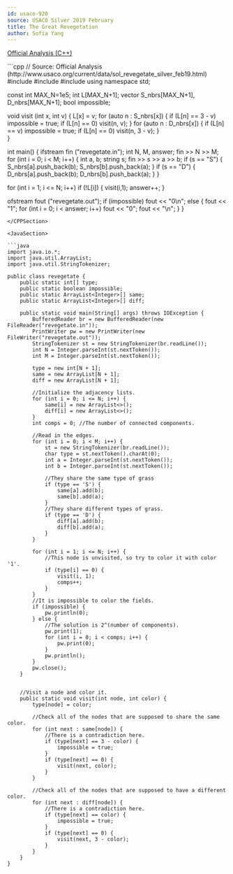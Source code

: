 ```yaml
---
id: usaco-920
source: USACO Silver 2019 February
title: The Great Revegetation
author: Sofia Yang
---
```


[Official Analysis (C++)](http://www.usaco.org/current/data/sol_revegetate_silver_feb19.html)

<LanguageSection>

<CPPSection>
```cpp
// Source: Official Analysis (http://www.usaco.org/current/data/sol_revegetate_silver_feb19.html)
#include <iostream>
#include <fstream>
#include <vector>
using namespace std;
 
const int MAX_N=1e5;
int L[MAX_N+1];
vector<int> S_nbrs[MAX_N+1], D_nbrs[MAX_N+1];
bool impossible;
 
void visit	(int	x,	int v)
{
  L[x] = v;
  for (auto n : S_nbrs[x]) {
    if (L[n] == 3 - v) impossible = true; 
    if (L[n] == 0) visit(n, v);
  }
  for (auto n	:	D_nbrs[x]) {
    if (L[n]	==	v)	impossible = true; 
    if (L[n]	==	0)	visit(n, 3 - v);
  }  
}
 
int main()
{
  ifstream fin ("revegetate.in");
  int	N,	M,	answer;
  fin	>>	N	>>	M;
  for (int	i	=	0;	i	<	M;	i++) {
  		int a, b;
    	string	s;
    	fin >>	s	>>	a	>>	b;
    	if 	(s	==	"S")	{	S_nbrs[a].push_back(b);   S_nbrs[b].push_back(a); }
    	if	(s	==	"D")	{	D_nbrs[a].push_back(b);   D_nbrs[b].push_back(a); }
	}
 
  for (int	i	=	1;	i	<=	N;	i++) 
  		if (!L[i])	{	visit(i,1);	answer++; }
  
  ofstream fout ("revegetate.out");
  if (impossible)	fout	<<	"0\n";
  else {
    fout <<	"1";
    for (int	i	=	0;	i	<	answer;	i++)	fout << "0";
    fout << "\n";
  }
}	
```
</CPPSection>
	
<JavaSection>

```java
import java.io.*;
import java.util.ArrayList;
import java.util.StringTokenizer;

public class revegetate {
	public static int[] type;
	public static boolean impossible;
	public static ArrayList<Integer>[] same;
	public static ArrayList<Integer>[] diff;

	public static void main(String[] args) throws IOException {
		BufferedReader br = new BufferedReader(new FileReader("revegetate.in"));
		PrintWriter pw = new PrintWriter(new FileWriter("revegetate.out"));
		StringTokenizer st = new StringTokenizer(br.readLine());
		int N = Integer.parseInt(st.nextToken());
		int M = Integer.parseInt(st.nextToken());

		type = new int[N + 1];
		same = new ArrayList[N + 1];
		diff = new ArrayList[N + 1];

		//Initialize the adjacency lists.
		for (int i = 0; i <= N; i++) {
			same[i] = new ArrayList<>();
			diff[i] = new ArrayList<>();
		}
		int comps = 0; //The number of connected components.

		//Read in the edges.
		for (int i = 0; i < M; i++) {
			st = new StringTokenizer(br.readLine());
			char type = st.nextToken().charAt(0);
			int a = Integer.parseInt(st.nextToken());
			int b = Integer.parseInt(st.nextToken());

			//They share the same type of grass
			if (type == 'S') {
				same[a].add(b);
				same[b].add(a);
			}
			//They share different types of grass.
			if (type == 'D') {
				diff[a].add(b);
				diff[b].add(a);
			}
		}

		for (int i = 1; i <= N; i++) {
			//This node is unvisited, so try to color it with color '1'.
			if (type[i] == 0) {
				visit(i, 1);
				comps++;
			}
		}
		//It is impossible to color the fields.
		if (impossible) {
			pw.println(0);
		} else {
			//The solution is 2^(number of components).
			pw.print(1);
			for (int i = 0; i < comps; i++) {
				pw.print(0);
			}
			pw.println();
		}
		pw.close();
	}


	//Visit a node and color it.
	public static void visit(int node, int color) {
		type[node] = color;

		//Check all of the nodes that are supposed to share the same color.
		for (int next : same[node]) {
			//There is a contradiction here.
			if (type[next] == 3 - color) {
				impossible = true;
			}
			if (type[next] == 0) {
				visit(next, color);
			}
		}

		//Check all of the nodes that are supposed to have a different color.
		for (int next : diff[node]) {
			//There is a contradiction here.
			if (type[next] == color) {
				impossible = true;
			}
			if (type[next] == 0) {
				visit(next, 3 - color);
			}
		}
	}
}
```

</JavaSection>

</LanguageSection>

